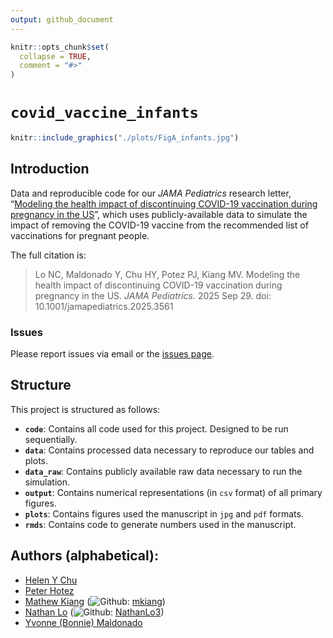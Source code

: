 ```yaml
---
output: github_document
---
```


<!-- README.md is generated from README.Rmd. Please edit that file -->

```r
knitr::opts_chunk$set(
  collapse = TRUE,
  comment = "#>"
)
```

# `covid_vaccine_infants`

<p align = "center">
```r
knitr::include_graphics("./plots/FigA_infants.jpg")
```
</p>

## Introduction 

Data and reproducible code for our _JAMA Pediatrics_ research letter, "[Modeling the health impact of discontinuing COVID-19 vaccination during pregnancy in the US](http://doi.org/10.1001/jamapediatrics.2025.3561)", which uses publicly-available data to simulate the impact of removing the COVID-19 vaccine from the recommended list of vaccinations for pregnant people. 

The full citation is:

> Lo NC, Maldonado Y, Chu HY, Potez PJ, Kiang MV. Modeling the health impact of discontinuing COVID-19 vaccination during pregnancy in the US. *JAMA Pediatrics.* 2025 Sep 29. doi: 10.1001/jamapediatrics.2025.3561

### Issues

Please report issues via email or the [issues page](https://github.com/mkiang/covid_vaccine_infants/issues). 

## Structure

This project is structured as follows: 

- **`code`**: Contains all code used for this project. Designed to be run sequentially. 
- **`data`**: Contains processed data necessary to reproduce our tables and plots.
- **`data_raw`**: Contains publicly available raw data necessary to run the simulation. 
- **`output`**: Contains numerical representations (in `csv` format) of all primary figures. 
- **`plots`**: Contains figures used the manuscript in `jpg` and `pdf` formats.
- **`rmds`**: Contains code to generate numbers used in the manuscript.

## Authors (alphabetical):

- [Helen Y Chu](https://www.uwmedicine.org/bios/helen-chu) 
- [Peter Hotez](https://www.bcm.edu/people-search/peter-hotez-23229)
- [Mathew Kiang](https://mathewkiang.com) (![Github](http://i.imgur.com/9I6NRUm.png): [mkiang](https://github.com/mkiang))
- [Nathan Lo](https://profiles.stanford.edu/nathan-lo) (![Github](http://i.imgur.com/9I6NRUm.png): [NathanLo3](https://github.com/NathanLo3))
- [Yvonne (Bonnie) Maldonado](https://med.stanford.edu/maldonadoepigroup/aboutus.html)
